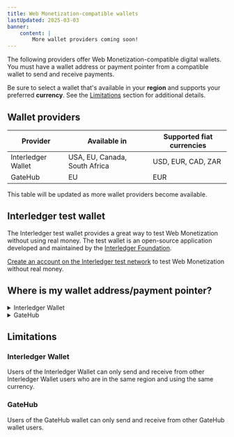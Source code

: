 ```yaml
---
title: Web Monetization-compatible wallets
lastUpdated: 2025-03-03
banner:
    content: |
        More wallet providers coming soon!
---
```



The following providers offer Web Monetization-compatible digital wallets. You must have a wallet address or payment pointer from a compatible wallet to send and receive payments.

Be sure to select a wallet that's available in your **region** and supports your preferred **currency**. See the [Limitations](#limitations) section for additional details.

## Wallet providers

| Provider  | Available in | Supported fiat currencies |
| -------- | ------------ | -------------------- |
| <LinkOut href="https://interledger.app/">Interledger Wallet</LinkOut> | USA, EU, Canada, South Africa | USD, EUR, CAD, ZAR |
| <LinkOut href="https://gatehub.net">GateHub</LinkOut> | EU | EUR |

This table will be updated as more wallet providers become available.

## Interledger test wallet

The Interledger test wallet provides a great way to test Web Monetization without using real money. The test wallet is an open-source application developed and maintained by the [Interledger Foundation](https://interledger.org).

[Create an account on the Interledger test network](/guides/test-wallet-sign-up) to test Web Monetization without real money.

## Where is my wallet address/payment pointer?

<details>
<summary>Interledger Wallet</summary>
    Users of the Interledger Wallet will have a _wallet address_. It appears on the _Home_ screen after signing in. Although `https://` isn't shown in the field, it is added to your address when you click the copy button.
    <img src="/img/docs/interledger/interledger-wallet-dashboard.png" alt="User's wallet address highlighted on the Interledger Wallet home screen" class="img-outline" style="max-width:600px"/>
</details>

<details>
<summary>GateHub</summary>
    Users of GateHub will have a _payment pointer_. To locate your payment pointer:
    <Steps>
    1. Select your wallet, then click **Advanced**.<br /><img src="/img/docs/gatehub/advanced-wallet-settings.png" alt="" class="img-outline" style="max-width:600px" />
    2. Scroll down to **Interledger Settings**.
    3. Click the **Payment pointer** button.<br /><img src="/img/docs/gatehub/advanced-interledger-settings.png" alt="" class="img-outline" style="max-width:450px" />
    4. Copy your payment pointer.<br /><img src="/img/docs/gatehub/payment-pointer.png" alt="" class="img-outline" style="max-width:600px" />
        :::note
        If you're setting up the extension, you can enter your payment pointer as it's shown. If you're adding Web Monetization to your website, you must change `$` to `https://`. For example, `https://ilp.gatehub.net/150012576/USD`.
        :::
    </Steps>
</details>

## Limitations

### Interledger Wallet

Users of the Interledger Wallet can only send and receive from other Interledger Wallet users who are in the same region and using the same currency.

### GateHub 

Users of the GateHub wallet can only send and receive from other GateHub wallet users. 